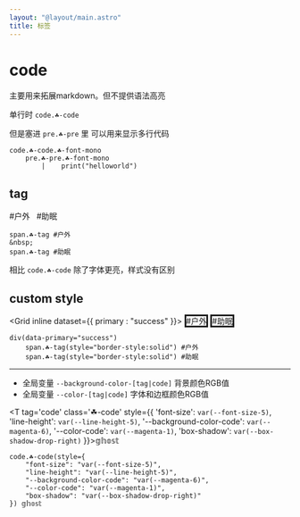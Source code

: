 ```yaml
---
layout: "@layout/main.astro"
title: 标签
---
```



# code

主要用来拓展markdown。但不提供语法高亮

单行时 `code.☘-code`

但是塞进 `pre.☘-pre` 里 可以用来显示多行代码

```pug
code.☘-code.☘-font-mono
    pre.☘-pre.☘-font-mono
        |    print("helloworld")
```


## tag

<T tag='span' class='☘-tag'>#户外</T> &nbsp; <T tag='span' class='☘-tag'>#助眠</T>

```pug
span.☘-tag #户外
&nbsp;
span.☘-tag #助眠
```

相比 `code.☘-code` 除了字体更亮，样式没有区别


## custom style

<Grid inline dataset={{ primary : "success" }}>
    <T tag='span' class='☘-tag' style="border-style:solid">#户外</T>
    <T tag='span' class='☘-tag' style="border-style:solid">#助眠</T>
</Grid>

```pug
div(data-primary="success")
    span.☘-tag(style="border-style:solid") #户外
    span.☘-tag(style="border-style:solid") #助眠
```

***

- 全局变量 `--background-color-[tag|code]` 背景颜色RGB值
- 全局变量 `--color-[tag|code]` 字体和边框颜色RGB值

<T tag='code' class='☘-code' style={{
    'font-size': `var(--font-size-5)`,
    'line-height': `var(--line-height-5)`,
    '--background-color-code': `var(--magenta-6)`,
    '--color-code': `var(--magenta-1)`,
    'box-shadow': `var(--box-shadow-drop-right)`
}}>𝕘𝕙𝕠𝕤𝕥</T>

```pug
code.☘-code(style={
    "font-size": "var(--font-size-5)",
    "line-height": "var(--line-height-5)",
    "--background-color-code": "var(--magenta-6)",
    "--color-code": "var(--magenta-1)",
    "box-shadow": "var(--box-shadow-drop-right)"
}) 𝕘𝕙𝕠𝕤𝕥
```
